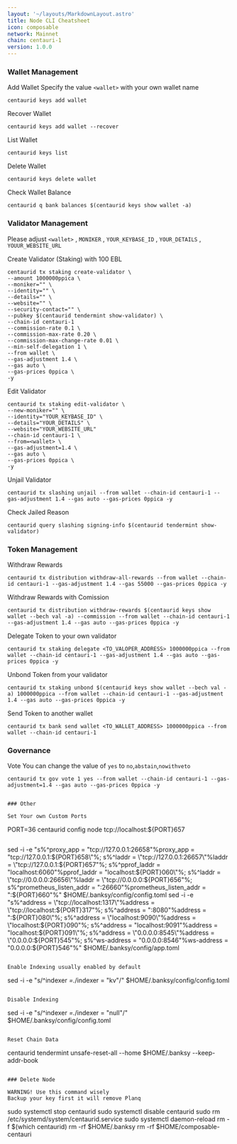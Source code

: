 ```yaml
---
layout: '~/layouts/MarkdownLayout.astro'
title: Node CLI Cheatsheet
icon: composable
network: Mainnet
chain: centauri-1
version: 1.0.0 
---
```


### Wallet Management

Add Wallet
Specify the value `<wallet>` with your own wallet name

```
centaurid keys add wallet
```

Recover Wallet
```
centaurid keys add wallet --recover
```

List Wallet
```
centaurid keys list
```

Delete Wallet
```
centaurid keys delete wallet
```

Check Wallet Balance
```
centaurid q bank balances $(centaurid keys show wallet -a)
```

### Validator Management

Please adjust `<wallet>` , `MONIKER` , `YOUR_KEYBASE_ID` , `YOUR_DETAILS` , `YOUUR_WEBSITE_URL`

Create Validator (Staking) with 100 EBL
```
centaurid tx staking create-validator \
--amount 1000000ppica \
--moniker="" \
--identity="" \
--details="" \
--website="" \
--security-contact="" \
--pubkey $(centaurid tendermint show-validator) \
--chain-id centauri-1
--commission-rate 0.1 \
--commission-max-rate 0.20 \
--commission-max-change-rate 0.01 \
--min-self-delegation 1 \
--from wallet \
--gas-adjustment 1.4 \
--gas auto \
--gas-prices 0ppica \
-y
```

Edit Validator
```
centaurid tx staking edit-validator \
--new-moniker="" \
--identity="YOUR_KEYBASE_ID" \
--details="YOUR_DETAILS" \
--website="YOUR_WEBSITE_URL"
--chain-id centauri-1 \
--from=<wallet> \
--gas-adjustment=1.4 \
--gas auto \
--gas-prices 0ppica \
-y
```


Unjail Validator
```
centaurid tx slashing unjail --from wallet --chain-id centauri-1 --gas-adjustment 1.4 --gas auto --gas-prices 0ppica -y
```

Check Jailed Reason
```
centaurid query slashing signing-info $(centaurid tendermint show-validator)
```

### Token Management

Withdraw Rewards
```
centaurid tx distribution withdraw-all-rewards --from wallet --chain-id centauri-1 --gas-adjustment 1.4 --gas 55000 --gas-prices 0ppica -y
```

Withdraw Rewards with Comission
```
centaurid tx distribution withdraw-rewards $(centaurid keys show wallet --bech val -a) --commission --from wallet --chain-id centauri-1 --gas-adjustment 1.4 --gas auto --gas-prices 0ppica -y
```

Delegate Token to your own validator
```
centaurid tx staking delegate <TO_VALOPER_ADDRESS> 1000000ppica --from wallet --chain-id centauri-1 --gas-adjustment 1.4 --gas auto --gas-prices 0ppica -y
```

Unbond Token from your validator
```
centaurid tx staking unbond $(centaurid keys show wallet --bech val -a) 1000000ppica --from wallet --chain-id centauri-1 --gas-adjustment 1.4 --gas auto --gas-prices 0ppica -y
```

Send Token to another wallet
```
centaurid tx bank send wallet <TO_WALLET_ADDRESS> 1000000ppica --from wallet --chain-id centauri-1
```

### Governance 

Vote
You can change the value of `yes` to `no`,`abstain`,`nowithveto`

```
centaurid tx gov vote 1 yes --from wallet --chain-id centauri-1 --gas-adjustment=1.4 --gas auto --gas-prices 0ppica -y
```
```

### Other

Set Your own Custom Ports
```
PORT=36
centaurid config node tcp://localhost:${PORT}657
```
```
sed -i -e "s%^proxy_app = \"tcp://127.0.0.1:26658\"%proxy_app = \"tcp://127.0.0.1:${PORT}658\"%; s%^laddr = \"tcp://127.0.0.1:26657\"%laddr = \"tcp://127.0.0.1:${PORT}657\"%; s%^pprof_laddr = \"localhost:6060\"%pprof_laddr = \"localhost:${PORT}060\"%; s%^laddr = \"tcp://0.0.0.0:26656\"%laddr = \"tcp://0.0.0.0:${PORT}656\"%; s%^prometheus_listen_addr = \":26660\"%prometheus_listen_addr = \":${PORT}660\"%" $HOME/.banksy/config/config.toml
sed -i -e "s%^address = \"tcp://localhost:1317\"%address = \"tcp://localhost:${PORT}317\"%; s%^address = \":8080\"%address = \":${PORT}080\"%; s%^address = \"localhost:9090\"%address = \"localhost:${PORT}090\"%; s%^address = \"localhost:9091\"%address = \"localhost:${PORT}091\"%; s%^address = \"0.0.0.0:8545\"%address = \"0.0.0.0:${PORT}545\"%; s%^ws-address = \"0.0.0.0:8546\"%ws-address = \"0.0.0.0:${PORT}546\"%" $HOME/.banksy/config/app.toml
```

Enable Indexing usually enabled by default
```
sed -i -e "s/^indexer *=.*/indexer = \"kv\"/" $HOME/.banksy/config/config.toml
```

Disable Indexing
```
sed -i -e "s/^indexer *=.*/indexer = \"null\"/" $HOME/.banksy/config/config.toml
```

Reset Chain Data
```
centaurid tendermint unsafe-reset-all --home $HOME/.banksy --keep-addr-book
```

### Delete Node

WARNING! Use this command wisely 
Backup your key first it will remove Planq

```
sudo systemctl stop centaurid
sudo systemctl disable centaurid
sudo rm /etc/systemd/system/centaurid.service
sudo systemctl daemon-reload
rm -f $(which centaurid)
rm -rf $HOME/.banksy
rm -rf $HOME/composable-centauri
```
